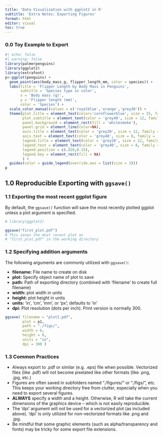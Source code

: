 ```yaml
---
title: 'Data Visualization with ggplot2 in R'
subtitle: 'Extra Notes: Exporting Figures'
format: html 
editor: visual
toc: true
---
```


### 0.0 Toy Example to Export

```r
#| echo: false
#| warning: false
library(palmerpenguins)
library(ggplot2)
library(extrafont)
p<-ggplot(penguins) + 
  geom_point(aes(body_mass_g, flipper_length_mm, color = species)) + 
  labs(title = 'Flipper Length by Body Mass in Penguins',
       subtitle = 'Species type in color', 
       x = 'Body mass (g)',
       y = 'Flipper length (mm)', 
       color = 'Species') + 
  scale_color_manual(values = c('royalblue','orange','grey30')) + 
  theme(plot.title = element_text(color='cornflowerblue', size = 15, family = 'Comic Sans MS',face = 'bold'), 
        plot.subtitle = element_text(color = 'grey40', size = 12, family = 'Malgun Gothic'), 
        panel.background = element_rect(fill = 'whitesmoke'), 
        panel.grid = element_line(color=NA), 
        axis.title = element_text(color = 'grey20', size = 12, family = 'Malgun Gothic'),
        axis.text = element_text(color = 'grey40', size = 8, family = 'Malgun Gothic'), 
        legend.title = element_text(color = 'grey20', size = 12, family = 'Malgun Gothic'),
        legend.text = element_text(color = 'grey40', size = 8, family = 'Malgun Gothic'), 
        legend.position = c(.926,0.15), 
        legend.key = element_rect(fill = NA)
        ) + 
  guides(color = guide_legend(override.aes = list(size = 3)))
p
```

## 1.0 Reproducible Exporting with `ggsave()`

### 1.1 Exporting the most recent ggplot figure

By default, the `ggsave()` function will save the most recently plotted ggplot unless a plot argument is specified.

``` r
# library(ggplot2)

ggsave("first_plot.pdf") 
# This saves the most recent plot as 
# "first_plot.pdf" in the working directory
```

### 1.2 Specifying addition arguments

The following arguments are commonly utilized with `ggsave()`:

-   **filename:** File name to create on disk
-   **plot:** Specify object name of plot to save
-   **path:** Path of exporting directory (combined with 'filename' to create full filename)
-   **width:** plot width in units
-   **height:** plot height in units
-   **units:** 'in', 'cm', 'mm', or 'px'; defaults to 'in'
-   **dpi:** Plot resolution (dots per inch). Print version is normally 300.

``` r
ggsave( filename = "plot1.pdf",
        plot = p1, 
        path = "./figs/",
        width = 6,
        height = 8, 
        units = "in",
        dpi = 300 )
```

### 1.3 Common Practices

-   Always export to .pdf or similar (e.g. .eps) file when possible. Vectorized files (like .pdf) will not become pixelated like other formats (like .png, .jpg, etc.)
-   Figures are often saved in subfolders named "./figures/" or "./figs/", etc. This keeps your working directory free from clutter, especially when you need to export several figures. 
-   **ALWAYS** specify a width and a height. Otherwise, R will take the current dimensions of the graphics device -- which is not easily reproducible.
-   The 'dpi' argument will not be used for a vectorized plot (as included above). 'dpi' is only utilized for non-vectorized formats like .png and .jpg.
-   Be mindful that some graphic elements (such as alpha/transparency and fonts) may be tricky for some export file extensions. 